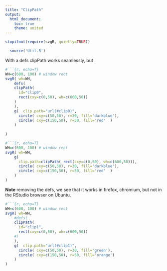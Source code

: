 ```yaml
---
title: "ClipPath"
output:
  html_document:
    toc: true
    theme: united
---
```



```r
stopifnot(require(svgR, quietly=TRUE))
```

```r
  source('Util.R')
```

With a defs clipPath works seamlessly, but
```r
#```{r, echo=T}
WH=c(600, 100) # window rect
svgR( wh=WH,
    defs(
    clipPath(
      id="clip0",
      rect(cxy=c(0,50), wh=c(600,50))
    )    
    ),
    g(  clip.path="url(#clip0)",
      circle( cxy=c(50,50), r=30, fill='darkblue'),
      circle( cxy=c(150,50), r=50, fill='red'  )
    )
    
)
```


```r
#```{r, echo=T}
WH=c(600, 100) # window rect
svgR( wh=WH,
    g(
      clip.path=clipPath( rect(cxy=c(0,50), wh=c(600,50))),
      circle( cxy=c(50,50), r=30, fill='darkblue'),
      circle( cxy=c(150,50), r=50, fill='red'  )
    )
)
```


**Note** removing the defs, we see that it works in firefox, chromium, but not in the RStudio browser on Ubuntu.
```r
#```{r, echo=T}
WH=c(600, 100) # window rect
svgR( wh=WH,
    #defs(
    clipPath(
      id="clip1",
      rect(cxy=c(0,50), wh=c(600,50))
    #)    
    ),
    g(  clip.path="url(#clip1)",
      circle( cxy=c(50,50), r=30, fill='green'),
      circle( cxy=c(150,50), r=50, fill='orange')
    )
)
```
